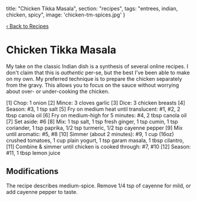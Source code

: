   title: "Chicken Tikka Masala",
  section: "recipes",
  tags: "entrees, indian, chicken, spicy",
  image: 'chicken-tm-spices.jpg'
}


[‹ Back to Recipes](/recipes)

# Chicken Tikka Masala

My take on the classic Indian dish is a synthesis of several online recipes. 
I don't claim that this is _authentic_ per-se, but the best I've been able to make on my own.
My preferred technique is to prepare the chicken separately from the gravy. 
This allows you to focus on the sauce without worrying about over- or under-cooking the chicken.

<RecipeComponent>
[1] Chop: 1 onion
[2] Mince: 3 cloves garlic
[3] Dice: 3 chicken breasts
[4] Season: #3, 1 tsp salt
[5] Fry on medium heat until translucent: #1, #2, 2 tbsp canola oil
[6] Fry on medium-high for 5 minutes: #4, 2 tbsp canola oil
[7] Set aside: #6
[8] Mix: 
  1 tsp salt,
  1 tsp fresh ginger,
  1 tsp cumin,
  1 tsp coriander,
  1 tsp paprika,
  1/2 tsp turmeric,
  1/2 tsp cayenne pepper
[9] Mix until aromatic: #5, #8
[10] Simmer (about 2 minutes): 
  #9,
  1 cup (16oz) crushed tomatoes,
  1 cup plain yogurt,
  1 tsp garam masala,
  1 tbsp cilantro,
[11] Combine & simmer until chicken is cooked through: #7, #10
[12] Season: #11, 1 tbsp lemon juice
</RecipeComponent>

## Modifications
The recipe describes medium-spice. Remove 1/4 tsp of cayenne for mild, or add cayenne pepper to taste.

